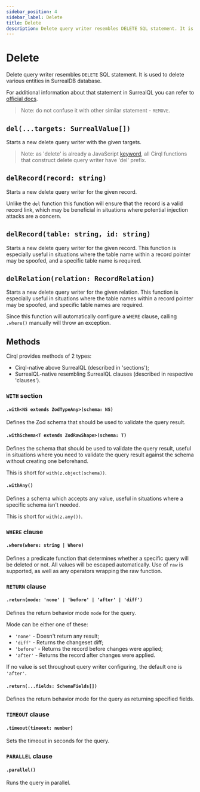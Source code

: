 ```yaml
---
sidebar_position: 4
sidebar_label: Delete
title: Delete
description: Delete query writer resembles DELETE SQL statement. It is used to delete various entities in SurrealDB database.
---
```


# Delete
Delete query writer resembles `DELETE` SQL statement. It is used to delete various entities in SurrealDB database.

For additional information about that statement in SurrealQL you can refer to [official docs](https://surrealdb.com/docs/surrealql/statements/delete/).

> Note: do not confuse it with other similar statement - `REMOVE`.

## `del(...targets: SurrealValue[])`
Starts a new delete query writer with the given targets.

> Note: as 'delete' is already a JavaScript [keyword](https://developer.mozilla.org/en-US/docs/Web/JavaScript/Reference/Operators/delete/), all Cirql functions that construct delete query writer have 'del' prefix.

## `delRecord(record: string)`
Starts a new delete query writer for the given record.

Unlike the `del` function this function will ensure that the record is a valid record link, which may be beneficial in situations where potential injection attacks are a concern.

## `delRecord(table: string, id: string)`
Starts a new delete query writer for the given record. This function is especially useful in situations where the table name within a record pointer may be spoofed, and a specific table name is required.

## `delRelation(relation: RecordRelation)`
Starts a new delete query writer for the given relation. This function is especially useful in situations where the table names within a record pointer may be spoofed, and specific table names are required.

Since this function will automatically configure a `WHERE` clause, calling `.where()` manually will throw an exception.

## Methods
Cirql provides methods of 2 types:
- Cirql-native above SurrealQL (described in 'sections');
- SurrealQL-native resembling SurrealQL clauses (described in respective 'clauses').

### `WITH` section

#### `.with<NS extends ZodTypeAny>(schema: NS)`
Defines the Zod schema that should be used to validate the query result.

#### `.withSchema<T extends ZodRawShape>(schema: T)`
Defines the schema that should be used to validate the query result, useful in situations where you need to validate the query result against the schema without creating one beforehand.

This is short for `with(z.object(schema))`.

#### `.withAny()`
Defines a schema which accepts any value, useful in situations where a specific schema isn't needed.

This is short for `with(z.any())`.

### `WHERE` clause

#### `.where(where: string | Where)`
Defines a predicate function that determines whether a specific query will be deleted or not. All values will be escaped automatically. Use of `raw` is supported, as well as any operators wrapping the raw function.

### `RETURN` clause

#### `.return(mode: 'none' | 'before' | 'after' | 'diff')`
Defines the return behavior mode `mode` for the query.

Mode can be either one of these:
- `'none'` - Doesn't return any result;
- `'diff'` - Returns the changeset diff;
- `'before'` - Returns the record before changes were applied;
- `'after'` - Returns the record after changes were applied.

If no value is set throughout query writer configuring, the default one is `'after'`.

#### `.return(...fields: SchemaFields[])`
Defines the return behavior mode for the query as returning specified fields.

### `TIMEOUT` clause

#### `.timeout(timeout: number)`
Sets the timeout in seconds for the query.

### `PARALLEL` clause

#### `.parallel()`
Runs the query in parallel.

